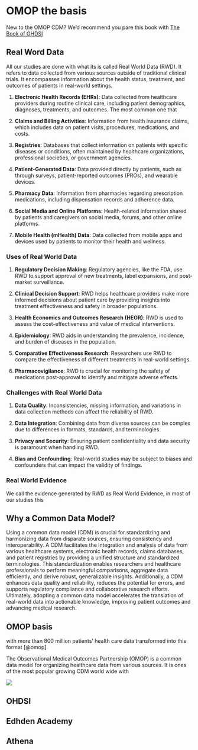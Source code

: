 # OMOP the basis {#sec-omop}

New to the OMOP CDM? We'd recommend you pare this book with [The Book of OHDSI](https://ohdsi.github.io/TheBookOfOhdsi/)

## Real Word Data

All our studies are done with what its is called Real World Data (RWD). It refers to data collected from various sources outside of traditional clinical trials. It encompasses information about the health status, treatment, and outcomes of patients in real-world settings.

1. **Electronic Health Records (EHRs)**: Data collected from healthcare providers during routine clinical care, including patient demographics, diagnoses, treatments, and outcomes. The most common one that 

2. **Claims and Billing Activities**: Information from health insurance claims, which includes data on patient visits, procedures, medications, and costs.

3. **Registries**: Databases that collect information on patients with specific diseases or conditions, often maintained by healthcare organizations, professional societies, or government agencies.

4. **Patient-Generated Data**: Data provided directly by patients, such as through surveys, patient-reported outcomes (PROs), and wearable devices.

5. **Pharmacy Data**: Information from pharmacies regarding prescription medications, including dispensation records and adherence data.

6. **Social Media and Online Platforms**: Health-related information shared by patients and caregivers on social media, forums, and other online platforms.

7. **Mobile Health (mHealth) Data**: Data collected from mobile apps and devices used by patients to monitor their health and wellness.

### Uses of Real World Data

1. **Regulatory Decision Making**: Regulatory agencies, like the FDA, use RWD to support approval of new treatments, label expansions, and post-market surveillance.

2. **Clinical Decision Support**: RWD helps healthcare providers make more informed decisions about patient care by providing insights into treatment effectiveness and safety in broader populations.

3. **Health Economics and Outcomes Research (HEOR)**: RWD is used to assess the cost-effectiveness and value of medical interventions.

4. **Epidemiology**: RWD aids in understanding the prevalence, incidence, and burden of diseases in the population.

5. **Comparative Effectiveness Research**: Researchers use RWD to compare the effectiveness of different treatments in real-world settings.

6. **Pharmacovigilance**: RWD is crucial for monitoring the safety of medications post-approval to identify and mitigate adverse effects.

### Challenges with Real World Data

1. **Data Quality**: Inconsistencies, missing information, and variations in data collection methods can affect the reliability of RWD.

2. **Data Integration**: Combining data from diverse sources can be complex due to differences in formats, standards, and terminologies.

3. **Privacy and Security**: Ensuring patient confidentiality and data security is paramount when handling RWD.

4. **Bias and Confounding**: Real-world studies may be subject to biases and confounders that can impact the validity of findings.

### Real World Evidence

We call the evidence generated by RWD as Real World Evidence, in most of our studies this

## Why a Common Data Model?

Using a common data model (CDM) is crucial for standardizing and harmonizing data from disparate sources, ensuring consistency and interoperability. A CDM facilitates the integration and analysis of data from various healthcare systems, electronic health records, claims databases, and patient registries by providing a unified structure and standardized terminologies. This standardization enables researchers and healthcare professionals to perform meaningful comparisons, aggregate data efficiently, and derive robust, generalizable insights. Additionally, a CDM enhances data quality and reliability, reduces the potential for errors, and supports regulatory compliance and collaborative research efforts. Ultimately, adopting a common data model accelerates the translation of real-world data into actionable knowledge, improving patient outcomes and advancing medical research.

## OMOP basis

with more than 800 million patients' health care data transformed into this format [@omop].

The Observational Medical Outcomes Partnership (OMOP) is a common data model for organizing healthcare data from various sources. It is ones of the most popular growing CDM world wide with

![](https://ohdsi.github.io/CommonDataModel/images/cdm54.png)

## OHDSI

## Edhden Academy

## Athena
